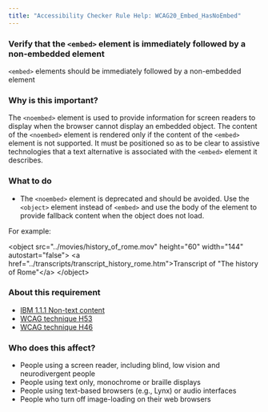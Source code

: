 ```yaml
---
title: "Accessibility Checker Rule Help: WCAG20_Embed_HasNoEmbed"
---
```


<div className="toolHelp">
<Row>
<Column colLg={16} colMd={8} colSm={4} className="toolHead">

### Verify that the `<embed>` element is immediately followed by a non-embedded element

<div id="locLevel"></div>

`<embed>` elements should be immediately followed by a non-embedded element

</Column>
</Row>
<Row>
<Column colLg={11} colMd={5} colSm={4} className="toolMain">

### Why is this important?

The `<noembed>` element is used to provide information for screen readers to display when the browser cannot display an embedded object. The content of the `<noembed>` element is rendered only if the content of the `<embed>` element is not supported. It must be positioned so as to be clear to assistive technologies that a text alternative is associated with the `<embed>` element it describes.

<div id="locSnippet"></div>

### What to do

 * The `<noembed>` element is deprecated and should be avoided. Use the `<object>` element instead of `<embed>` and use the body of the element to provide fallback content when the object does not load.

  For example:

<CodeSnippet type="multi" light={true}> &lt;object src="../movies/history_of_rome.mov" height="60" width="144" autostart="false"&gt;
         &lt;a href="../transcripts/transcript_history_rome.htm"&gt;Transcript of "The history of Rome"&lt;/a&gt;
 &lt;/object&gt;
 </CodeSnippet>

</Column>
<Column colLg={5} colMd={3} colSm={4} className="toolLeft">

### About this requirement

* [IBM 1.1.1 Non-text content](https://www.ibm.com/able/requirements/requirements/#1_1_1)
* [WCAG technique H53](https://www.w3.org/WAI/WCAG21/Techniques/html/H53)
* [WCAG technique H46](https://www.w3.org/WAI/WCAG21/Techniques/html/H46.html)

### Who does this affect?

 * People using a screen reader, including blind, low vision and neurodivergent people
 * People using text only, monochrome or braille displays
 * People using text-based browsers (e.g., Lynx) or audio interfaces
 * People who turn off image-loading on their web browsers

</Column>
</Row>
</div>


